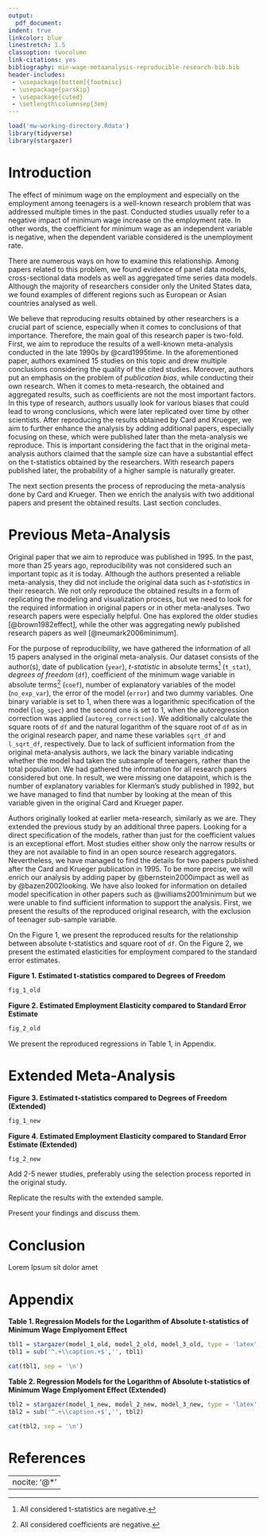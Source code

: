 ```yaml
---
output:
  pdf_document:
indent: true
linkcolor: blue
linestretch: 1.5
classoption: twocolumn
link-citations: yes
bibliography: min-wage-metaanalysis-reproducible-research-bib.bib
header-includes:
 - \usepackage[bottom]{footmisc}
 - \usepackage{parskip}
 - \usepackage{cuted}
 - \setlength\columnsep{3em}
---
```


\begin{strip}
  \vspace*{\dimexpr-\baselineskip-\stripsep\relax}
  \centering
  \begin{Huge}
  
  Time Series Minimum Wage Studies Meta-Analysis
  
  \end{Huge}
  
  \vskip\baselineskip
  
  Byler J., Korzeń K.
  
  \vskip\baselineskip
  
  University of Warsaw, Faculty of Economic Sciences
  
  May, 2021

  \vskip\baselineskip
\noindent\makebox[\textwidth]{\rule{1.1\paperwidth}{0.4pt}}
  \vskip\baselineskip
\end{strip}

```r
load('mw-working-directory.Rdata')
library(tidyverse)
library(stargazer)
```

# Introduction

The effect of minimum wage on the employment and especially on the employment among teenagers is a well-known research problem that was addressed multiple times in the past. Conducted studies usually refer to a negative impact of minimum wage increase on the employment rate. In other words, the coefficient for minimum wage as an independent variable is negative, when the dependent variable considered is the unemployment rate. 

There are numerous ways on how to examine this relationship. Among papers related to this problem, we found evidence of panel data models, cross-sectional data models as well as aggregated time series data models. Although the majority of researchers consider only the United States data, we found examples of different regions such as European or Asian countries analysed as well.

We believe that reproducing results obtained by other researchers is a crucial part of science, especially when it comes to conclusions of that importance. Therefore, the main goal of this research paper is two-fold. First, we aim to reproduce the results of a well-known meta-analysis conducted in the late 1990s by @card1995time. In the aforementioned paper, authors examined 15 studies on this topic and drew multiple conclusions considering the quality of the cited studies. Moreover, authors put an emphasis on the problem of *publication bias*, while conducting their own research. When it comes to meta-research, the obtained and aggregated results, such as coefficients are not the most important factors. In this type of research, authors usually look for various biases that could lead to wrong conclusions, which were later replicated over time by other scientists. After reproducing the results obtained by Card and Krueger, we aim to further enhance the analysis by adding additional papers, especially focusing on these, which were published later than the meta-analysis we reproduce. This is important considering the fact that in the original meta-analysis authors claimed that the sample size can have a substantial effect on the t-statistics obtained by the researchers. With research papers published later, the probability of a higher sample is naturally greater.

The next section presents the process of reproducing the meta-analysis done by Card and Krueger. Then we enrich the analysis with two additional papers and present the obtained results. Last section concludes.

# Previous Meta-Analysis

Original paper that we aim to reproduce was published in 1995. In the past, more than 25 years ago, reproducibility was not considered such an important topic as it is today. Although the authors presented a reliable meta-analysis, they did not include the original data such as *t-statistics* in their research. We not only reproduce the obtained results in a form of replicating the modeling and visualization process, but we need to look for the required information in original papers or in other meta-analyses. Two research papers were especially helpful. One has explored the older studies [@brown1982effect], while the other was aggregating newly published research papers as well [@neumark2006minimum]. 

For the purpose of reproducibility, we have gathered the information of all 15 papers analysed in the original meta-analysis. Our dataset consists of the author(s), date of publication (`year`), *t-statistic* in absolute terms^[All considered t-statistics are negative.] (`t_stat`), *degrees of freedom* (`df`), coefficient of the minimum wage variable in absolute terms^[All considered coefficients are negative.] (`coef`), number of explanatory variables of the model (`no_exp_var`), the error of the model (`error`) and two dummy variables. One binary variable is set to 1, when there was a logarithmic specification of the model (`log_spec`) and the second one is set to 1, when the autoregression correction was applied (`autoreg_correction`). We additionally calculate the square roots of `df` and the natural logarithm of the square root of `df` as in the original research paper, and name these variables `sqrt_df` and `l_sqrt_df`, respectively. Due to lack of sufficient information from the original meta-analysis authors, we lack the binary variable indicating whether the model had taken the subsample of teenagers, rather than the total population. We had gathered the information for all research papers considered but one. In result, we were missing one datapoint, which is the number of explanatory variables for Klerman’s study published in 1992, but we have managed to find that number by looking at the mean of this variable given in the original Card and Krueger paper.

Authors originally looked at earlier meta-research, similarly as we are. They extended the previous study by an additional three papers. Looking for a direct specification of the models, rather than just for the coefficient values is an exceptional effort. Most studies either show only the narrow results or they are not available to find in an open source research aggregators. Nevertheless, we have managed to find the details for two papers published after the Card and Krueger publication in 1995. To be more precise, we will enrich our analysis by adding paper by @bernstein2000impact as well as by @bazen2002looking. We have also looked for information on detailed model specification in other papers such as @williams2001minimum but we were unable to find sufficient information to support the analysis. First, we present the results of the reproduced original research, with the exclusion of teenager sub-sample variable.

On the Figure 1, we present the reproduced results for the relationship between absolute t-statistics and square root of `df`. On the Figure 2, we present the estimated elasticities for employment compared to the standard error estimates.

**\small Figure 1. Estimated t-statistics compared to Degrees of Freedom**
```r
fig_1_old
```

\begin{singlespace}
\begin{scriptsize}
Note: Presented sample is the one analysed by Card and Krueger. The fitted regression line is simple linear model with 95 pct. confidence intervals.
  \end{scriptsize}
  \end{singlespace}

**\small Figure 2. Estimated Employment Elasticity compared to Standard Error Estimate**
```r
fig_2_old
```

\begin{singlespace}
\begin{scriptsize}
Note: Presented sample is the one analysed by Card and Krueger. The fitted regression line is simple linear model with 95 pct. confidence intervals.
  \end{scriptsize}
  \end{singlespace}


We present the reproduced regressions in Table 1, in Appendix.

# Extended Meta-Analysis

**\small Figure 3. Estimated t-statistics compared to Degrees of Freedom (Extended)**
```r
fig_1_new
```

\begin{singlespace}
\begin{scriptsize}
Note: Presented sample is the one analysed by Card and Krueger extended by two additional studies published after the publication of the original meta-analysis. The fitted regression line is simple linear model with 95 pct. confidence intervals. Blue colour indicates the studies added to the reproduced original meta-analysis by Card and Krueger.
  \end{scriptsize}
  \end{singlespace}

**\small Figure 4. Estimated Employment Elasticity compared to Standard Error Estimate (Extended)**
```r
fig_2_new
```

\begin{singlespace}
\begin{scriptsize}
Note: Presented sample is the one analysed by Card and Krueger extended by two additional studies published after the publication of the original meta-analysis. The fitted regression line is simple linear model with 95 pct. confidence intervals. Blue colour indicates the studies added to the reproduced original meta-analysis by Card and Krueger.
  \end{scriptsize}
  \end{singlespace}

Add 2-5 newer studies, preferably using the selection process reported in the original study.

Replicate the results with the extended sample.

Present your findings and discuss them.

# Conclusion

Lorem Ipsum sit dolor amet

\onecolumn

# Appendix

**\small Table 1. Regression Models for the Logarithm of Absolute t-statistics of Minimum Wage Emplyoment Effect**

```r
tbl1 = stargazer(model_1_old, model_2_old, model_3_old, type = 'latex', digits = 2, header = F)
tbl1 = sub('^.+\\caption.+$','', tbl1)
```

```r
cat(tbl1, sep = '\n')
```

\begin{singlespace}
\begin{scriptsize}
Note: The sample used to estimate regression models is the same as in original meta-analysis by Card and Krueger. The binary variable for teenager sub-sample was removed, due to lack of information available to authors.
  \end{scriptsize}
  \end{singlespace}

\twocolumn

\onecolumn

**\small Table 2. Regression Models for the Logarithm of Absolute t-statistics of Minimum Wage Emplyoment Effect (Extended)**

```r
tbl2 = stargazer(model_1_new, model_2_new, model_3_new, type = 'latex', digits = 2, header = F)
tbl2 = sub('^.+\\caption.+$','', tbl2)
```

```r
cat(tbl2, sep = '\n')
```

\begin{singlespace}
\begin{scriptsize}
Note: The sample used to estimate regression models is the same as in original meta-analysis by Card and Krueger extended by two additional studies published after the publication of the original meta-analysis. The binary variable for teenager sub-sample was removed, due to lack of information available to authors.
  \end{scriptsize}
  \end{singlespace}

\twocolumn

# References

\setlength{\parindent}{-0.2in}
\setlength{\leftskip}{0.2in}
\setlength{\parskip}{8pt}
\noindent

---
nocite: '@*'
---
